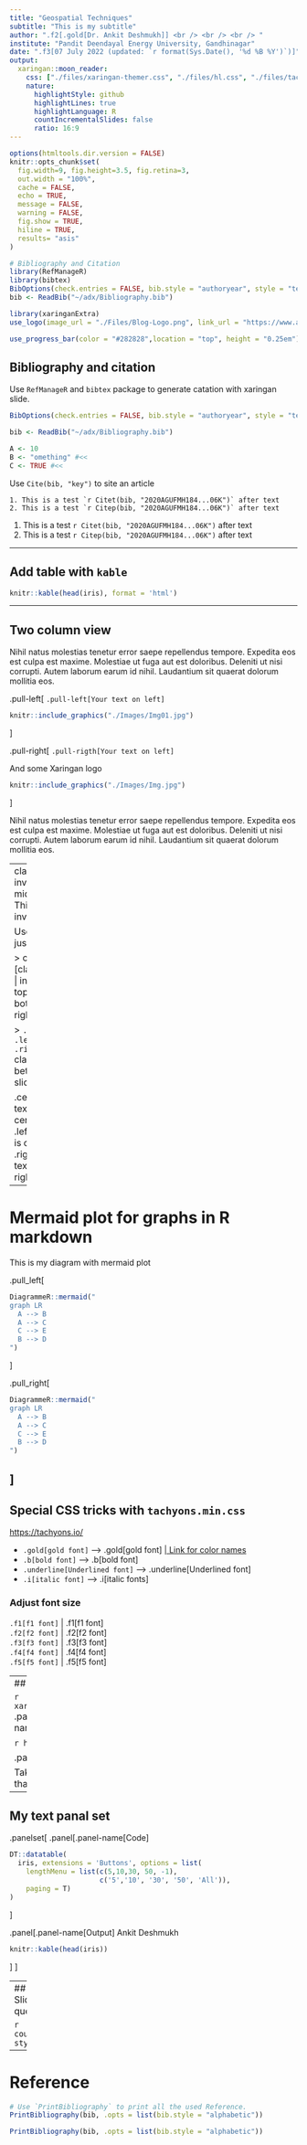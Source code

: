 ```yaml
---
title: "Geospatial Techniques"
subtitle: "This is my subtitle"
author: ".f2[.gold[Dr. Ankit Deshmukh]] <br /> <br /> <br /> "
institute: "Pandit Deendayal Energy University, Gandhinagar"
date: ".f3[07 July 2022 (updated: `r format(Sys.Date(), '%d %B %Y')`)]"
output:
  xaringan::moon_reader:
    css: ["./files/xaringan-themer.css", "./files/hl.css", "./files/tachyons.min.css"]
    nature:
      highlightStyle: github
      highlightLines: true
      highlightLanguage: R
      countIncrementalSlides: false
      ratio: 16:9
---
```


```r
options(htmltools.dir.version = FALSE)
knitr::opts_chunk$set(
  fig.width=9, fig.height=3.5, fig.retina=3,
  out.width = "100%",
  cache = FALSE,
  echo = TRUE,
  message = FALSE, 
  warning = FALSE,
  fig.show = TRUE,
  hiline = TRUE,
  results= "asis" 
)

# Bibliography and Citation  
library(RefManageR)
library(bibtex)
BibOptions(check.entries = FALSE, bib.style = "authoryear", style = "text", first.inits = FALSE)
bib <- ReadBib("~/adx/Bibliography.bib")
```


```r
library(xaringanExtra)
use_logo(image_url = "./Files/Blog-Logo.png", link_url = "https://www.ankitdeshmukh.com/", width = "60px", height = "60px")

use_progress_bar(color = "#282828",location = "top", height = "0.25em")
```

<!-- ------------------------- START SLIDES HERE --------------------------- -->

## Bibliography and citation

Use `RefManageR` and `bibtex` package to generate catation with xaringan slide.

```r
BibOptions(check.entries = FALSE, bib.style = "authoryear", style = "text", first.inits = FALSE)

bib <- ReadBib("~/adx/Bibliography.bib")

A <- 10 
B <- "omething" #<<
C <- TRUE #<<

```

Use `Cite(bib, "key")` to site an article 

```text
1. This is a test `r Citet(bib, "2020AGUFMH184...06K")` after text 
2. This is a test `r Citep(bib, "2020AGUFMH184...06K")` after text 

```

1. This is a test `r Citet(bib, "2020AGUFMH184...06K")` after text 
2. This is a test `r Citep(bib, "2020AGUFMH184...06K")` after text 

---

## Add table with `kable`

```r
knitr::kable(head(iris), format = 'html')
```

---

## Two column view
Nihil natus molestias tenetur error saepe repellendus tempore. Expedita eos est culpa est maxime. Molestiae ut fuga aut est doloribus. Deleniti ut nisi corrupti. Autem laborum earum id nihil. Laudantium sit quaerat dolorum mollitia eos.

.pull-left[
`.pull-left[Your text on left]`

```r
knitr::include_graphics("./Images/Img01.jpg")
```

]

.pull-right[
`.pull-rigth[Your text on left]`

And some Xaringan logo
```r
knitr::include_graphics("./Images/Img.jpg")
```
]

Nihil natus molestias tenetur error saepe repellendus tempore. Expedita eos est culpa est maxime. Molestiae ut fuga aut est doloribus. Deleniti ut nisi corrupti. Autem laborum earum id nihil. Laudantium sit quaerat dolorum mollitia eos.

---
class: inverse middle left
# This is an inverse slide 

Use `class:` just after `---` 

> class: [class_name] | inverse, top, center, bottom, left, right etc.

> `.center[] .left[] .rigth[]` classes in between slides

.center[This text is centered]
.left[This text is on left]
.right[This text in on right]

---

# Mermaid plot for graphs in R markdown 
This is my diagram with mermaid plot

.pull_left[
```r
DiagrammeR::mermaid("
graph LR
  A --> B
  A --> C
  C --> E
  B --> D
")
```
]

.pull_right[
```r
DiagrammeR::mermaid("
graph LR
  A --> B
  A --> C
  C --> E
  B --> D
")
```
]
---

## Special CSS tricks with `tachyons.min.css`
<https://tachyons.io/>

- `.gold[gold font]` --> .gold[gold font] [| Link for color names](http://tachyons.io/docs/themes/skins/)
- `.b[bold font]` --> .b[bold font]
- `.underline[Underlined font]` --> .underline[Underlined font]
- `.i[italic font]` --> .i[italic fonts]

### Adjust font size

`.f1[f1 font]` | .f1[f1 font] <br /> 
`.f2[f2 font]` | .f2[f2 font] <br /> 
`.f3[f3 font]` | .f3[f3 font] <br /> 
`.f4[f4 font]` | .f4[f4 font] <br /> 
`.f5[f5 font]` | .f5[f5 font] <br /> 

---
## Panal set in Slides

```r
xaringanExtra::use_panelset()
```
.panelset[
.panel[.panel-name[app.R]

```r
hist(runif(100))
```
]

.panel[.panel-name[About]

Take a look at the R code in that other panel.
]
]

---

## My text panal set

.panelset[
.panel[.panel-name[Code]

```r
DT::datatable(
  iris, extensions = 'Buttons', options = list(
    lengthMenu = list(c(5,10,30, 50, -1), 
                      c('5','10', '30', '50', 'All')),
    paging = T)
)
```
]

.panel[.panel-name[Output]
Ankit Deshmukh

```r
knitr::kable(head(iris))
```
]
]

---
## Adding countdown in Slides
Solve this random question :: blab blab its

```r
countdown::countdown(20, style = "z-index:100")
```

---
# Reference 

```r
# Use `PrintBibliography` to print all the used Reference.
PrintBibliography(bib, .opts = list(bib.style = "alphabetic"))
```

```r
PrintBibliography(bib, .opts = list(bib.style = "alphabetic"))
```

